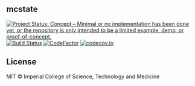 ## mcstate

<!-- badges: start -->
[![Project Status: Concept – Minimal or no implementation has been done yet, or the repository is only intended to be a limited example, demo, or proof-of-concept.](https://www.repostatus.org/badges/latest/concept.svg)](https://www.repostatus.org/#concept)
[![Build Status](https://travis-ci.com/mrc-ide/mcstate.svg?branch=master)](https://travis-ci.com/mrc-ide/mcstate)
[![CodeFactor](https://www.codefactor.io/repository/github/mrc-ide/mcstate/badge)](https://www.codefactor.io/repository/github/mrc-ide/mcstate)
[![codecov.io](https://codecov.io/github/mrc-ide/mcstate/coverage.svg?branch=master)](https://codecov.io/github/mrc-ide/mcstate?branch=master)
<!-- badges: end -->

## License

MIT © Imperial College of Science, Technology and Medicine
